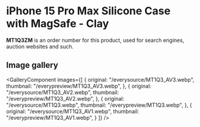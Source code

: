 
# iPhone 15 Pro Max Silicone Case with MagSafe - Clay

<Callout type='info' emoji='👉🏻'>**MT1Q3ZM** is an order number for this product, used for search engines, auction websites and such.</Callout>

## Image gallery

<GalleryComponent
    images={[
      {
        original: "/everysource/MT1Q3_AV3.webp",
        thumbnail: "/everypreview/MT1Q3_AV3.webp",
      },
      {
        original: "/everysource/MT1Q3_AV2.webp",
        thumbnail: "/everypreview/MT1Q3_AV2.webp",
      },
      {
        original: "/everysource/MT1Q3.webp",
        thumbnail: "/everypreview/MT1Q3.webp",
      },
      {
        original: "/everysource/MT1Q3_AV1.webp",
        thumbnail: "/everypreview/MT1Q3_AV1.webp",
      }
    ]}
  />
